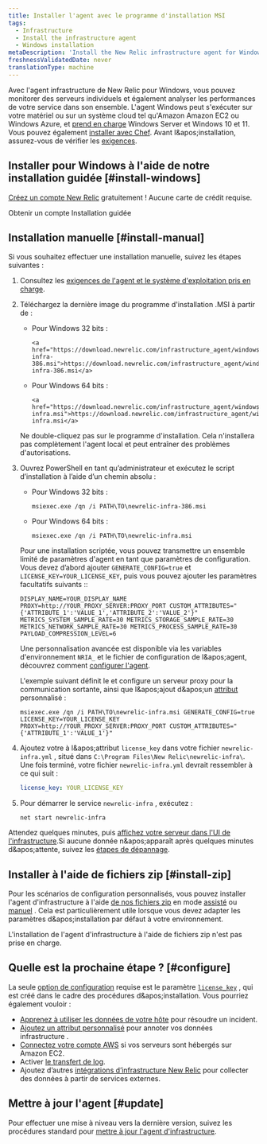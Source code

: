 ```yaml
---
title: Installer l'agent avec le programme d'installation MSI
tags:
  - Infrastructure
  - Install the infrastructure agent
  - Windows installation
metaDescription: 'Install the New Relic infrastructure agent for Windows with a simple headless MSI, and do basic configuration.'
freshnessValidatedDate: never
translationType: machine
---
```


Avec l'agent infrastructure de New Relic pour Windows, vous pouvez monitorer des serveurs individuels et également analyser les performances de votre service dans son ensemble. L'agent Windows peut s'exécuter sur votre matériel ou sur un système cloud tel qu'Amazon Amazon EC2 ou Windows Azure, et [prend en charge](/docs/infrastructure/install-infrastructure-agent/get-started/requirements-infrastructure-agent) Windows Server et Windows 10 et 11. Vous pouvez également [installer avec Chef](/docs/infrastructure/new-relic-infrastructure/config-management-tools/configure-new-relic-infrastructure-using-chef). Avant l&amp;apos;installation, assurez-vous de vérifier les [exigences](/docs/infrastructure/new-relic-infrastructure/getting-started/compatibility-requirements-new-relic-infrastructurets).

## Installer pour Windows à l'aide de notre installation guidée [#install-windows]

[Créez un compte New Relic](https://newrelic.com/signup) gratuitement ! Aucune carte de crédit requise.

<ButtonGroup>
  <ButtonLink role="button" to="https://newrelic.com/signup" variant="primary">
    Obtenir un compte
  </ButtonLink>

  <ButtonLink role="button" to="https://one.newrelic.com/marketplace/install-data-source?state=fbe85f19-a04c-7a2b-0765-3a96ab418be6" variant="primary">
    Installation guidée
  </ButtonLink>
</ButtonGroup>

## Installation manuelle [#install-manual]

Si vous souhaitez effectuer une installation manuelle, suivez les étapes suivantes :

1. Consultez les [exigences de l'agent et le système d'exploitation pris en charge](/docs/infrastructure/new-relic-infrastructure/getting-started/compatibility-requirements-new-relic-infrastructure).

2. Téléchargez la dernière image du programme d'installation .MSI à partir de :

   * Pour Windows 32 bits :

     ```
     <a href="https://download.newrelic.com/infrastructure_agent/windows/386/newrelic-infra-386.msi">https://download.newrelic.com/infrastructure_agent/windows/386/newrelic-infra-386.msi</a>​
     ```

   * Pour Windows 64 bits :

     ```
     <a href="https://download.newrelic.com/infrastructure_agent/windows/newrelic-infra.msi">https://download.newrelic.com/infrastructure_agent/windows/newrelic-infra.msi</a>
     ```

   <Callout variant="important">
     Ne double-cliquez pas sur le programme d'installation. Cela n'installera pas complètement l'agent local et peut entraîner des problèmes d'autorisations.
   </Callout>

3. Ouvrez PowerShell en tant qu’administrateur et exécutez le script d’installation à l’aide d’un chemin absolu :

   * Pour Windows 32 bits :

     ```shell
     msiexec.exe /qn /i PATH\TO\newrelic-infra-386.msi
     ```

   * Pour Windows 64 bits :

     ```shell
     msiexec.exe /qn /i PATH\TO\newrelic-infra.msi
     ```

   Pour une installation scriptée, vous pouvez transmettre un ensemble limité de paramètres d'agent en tant que paramètres de configuration. Vous devez d’abord ajouter `GENERATE_CONFIG=true` et `LICENSE_KEY=YOUR_LICENSE_KEY`, puis vous pouvez ajouter les paramètres facultatifs suivants ::

   ```shell
   DISPLAY_NAME=YOUR_DISPLAY_NAME PROXY=http://YOUR_PROXY_SERVER:PROXY_PORT CUSTOM_ATTRIBUTES="{'ATTRIBUTE_1':'VALUE_1','ATTRIBUTE_2':'VALUE_2'}" METRICS_SYSTEM_SAMPLE_RATE=30 METRICS_STORAGE_SAMPLE_RATE=30 METRICS_NETWORK_SAMPLE_RATE=30 METRICS_PROCESS_SAMPLE_RATE=30 PAYLOAD_COMPRESSION_LEVEL=6
   ```

   Une personnalisation avancée est disponible via les variables d'environnement `NRIA_` et le fichier de configuration de l&amp;apos;agent, découvrez comment [configurer l'agent](/docs/infrastructure/install-infrastructure-agent/configuration/configure-infrastructure-agent/).

   L'exemple suivant définit le <InlinePopover type="licenseKey" />et configure un serveur proxy pour la communication sortante, ainsi que l&amp;apos;ajout d&amp;apos;un [attribut](/docs/using-new-relic/welcome-new-relic/get-started/glossary#attribute) personnalisé :

   ```shell
   msiexec.exe /qn /i PATH\TO\newrelic-infra.msi GENERATE_CONFIG=true LICENSE_KEY=YOUR_LICENSE_KEY PROXY=http://YOUR_PROXY_SERVER:PROXY_PORT CUSTOM_ATTRIBUTES="{'ATTRIBUTE_1':'VALUE_1'}"
   ```

4. Ajoutez votre <InlinePopover type="licenseKey" />à l&amp;apos;attribut `license_key` dans votre fichier `newrelic-infra.yml` , situé dans `C:\Program Files\New Relic\newrelic-infra\`. Une fois terminé, votre fichier `newrelic-infra.yml` devrait ressembler à ce qui suit :

   ```yml
   license_key: YOUR_LICENSE_KEY
   ```

5. Pour démarrer le service `newrelic-infra` , exécutez :

   ```shell
   net start newrelic-infra
   ```

Attendez quelques minutes, puis [affichez votre serveur dans l'UI de l'infrastructure](/docs/infrastructure/infrastructure-ui-pages/infra-ui-overview).Si aucune donnée n&amp;apos;apparaît après quelques minutes d&amp;apos;attente, suivez les [étapes de dépannage](/docs/infrastructure/new-relic-infrastructure/troubleshooting/no-data-appears-infrastructure).

## Installer à l'aide de fichiers zip [#install-zip]

Pour les scénarios de configuration personnalisés, vous pouvez installer l'agent d'infrastructure à l'aide [de nos fichiers zip](https://download.newrelic.com/infrastructure_agent/binaries/windows/) en mode [assisté](/docs/infrastructure/install-configure-infrastructure/windows-installation/assisted-install-infrastructure-windows) ou [manuel](/docs/infrastructure/install-configure-infrastructure/windows-installation/manual-install-infrastructure-windows) . Cela est particulièrement utile lorsque vous devez adapter les paramètres d&amp;apos;installation par défaut à votre environnement.

<Callout variant="caution">
  L'installation de l'agent d'infrastructure à l'aide de fichiers zip n'est pas prise en charge.
</Callout>

<InstallFeedback />

## Quelle est la prochaine étape ? [#configure]

La seule [option de configuration](/docs/infrastructure/install-configure-infrastructure/configuration/configure-infrastructure-agent) requise est le paramètre [`license_key`](/docs/Infrastructure-configure-your-agent#conf-license_key) , qui est créé dans le cadre des procédures d&amp;apos;installation. Vous pourriez également vouloir :

* [Apprenez à utiliser les données de votre hôte](/docs/tutorial-troubleshoot-infra-hosts/diagnose-app-infra-data) pour résoudre un incident.
* [Ajoutez un attribut personnalisé](/docs/Infrastructure-configure-your-agent#conf-custom_attributes) pour annoter vos données infrastructure .
* [Connectez votre compte AWS](/docs/infrastructure-amazon-aws-ec2-integration#connect) si vos serveurs sont hébergés sur Amazon EC2.
* Activer [le transfert de log](/docs/logs/enable-new-relic-logs/1-enable-logs/forward-your-logs-using-new-relic-infrastructure-agent).
* Ajoutez d’autres [intégrations d’infrastructure New Relic](/docs/infrastructure/introduction-infra-monitoring) pour collecter des données à partir de services externes.

## Mettre à jour l'agent [#update]

Pour effectuer une mise à niveau vers la dernière version, suivez les procédures standard pour [mettre à jour l'agent d'infrastructure](/docs/infrastructure/new-relic-infrastructure/installation/update-infrastructure-agent).